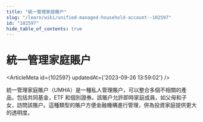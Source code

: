 ```yaml
---
title: "統一管理家庭賬户"
slug: "/learn/wiki/unified-managed-household-account--102597"
id: "102597"
hide_table_of_contents: true
---
```



# 統一管理家庭賬户

<ArticleMeta id={102597} updatedAt={'2023-09-26 13:59:02'} />
<div className='border-solid border-b border-t-0 my-4 border-[var(--ifm-color-gray-300)]' />

統一管理家庭賬户（UMHA）是一種私人管理賬户，可以整合多個不相關的產品，包括共同基金，ETF 和個別證券。該賬户允許即時家庭成員，如父母和子女，訪問該賬户。這種類型的賬户方便金融機構進行管理，併為投資家庭提供更大的透明度。
